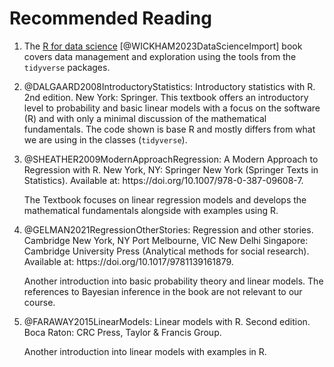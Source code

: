 # Recommended Reading {.unnumbered}

1.  The [R for data science](https://r4ds.hadley.nz/) [@WICKHAM2023DataScienceImport] book covers data management and exploration using the tools from the `tidyverse` packages.

2.  @DALGAARD2008IntroductoryStatistics: Introductory statistics with R. 2nd edition. New York: Springer. This textbook offers an introductory level to probability and basic linear models with a focus on the software (R) and with only a minimal discussion of the mathematical fundamentals. The code shown is base R and mostly differs from what we are using in the classes (`tidyverse`).

3.  @SHEATHER2009ModernApproachRegression: A Modern Approach to Regression with R. New York, NY: Springer New York (Springer Texts in Statistics). Available at: https://doi.org/10.1007/978-0-387-09608-7.

    The Textbook focuses on linear regression models and develops the mathematical fundamentals alongside with examples using R.

4.  @GELMAN2021RegressionOtherStories: Regression and other stories. Cambridge New York, NY Port Melbourne, VIC New Delhi Singapore: Cambridge University Press (Analytical methods for social research). Available at: https://doi.org/10.1017/9781139161879.

    Another introduction into basic probability theory and linear models. The references to Bayesian inference in the book are not relevant to our course.

5.  @FARAWAY2015LinearModels: Linear models with R. Second edition. Boca Raton: CRC Press, Taylor & Francis Group.

    Another introduction into linear models with examples in R.